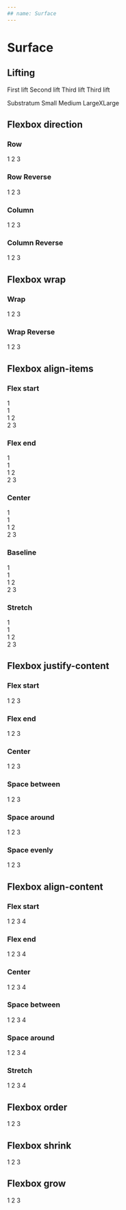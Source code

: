 ```yaml
---
## name: Surface
---
```



# Surface

<Props of={Surface} />

## Lifting

<Surface lifting='sm'>First lift</Surface>
<Surface lifting='md'>Second lift</Surface>
<Surface lifting='lg'>Third lift</Surface>
<Surface lifting='xl'>Third lift</Surface>

<Surface>
  Substratum
  <Surface lifting="sm">
    Small
    <Surface lifting="md">
      Medium
      <Surface lifting="lg">
        Large<Surface lifting="xl">XLarge</Surface>
      </Surface>
    </Surface>
  </Surface>
</Surface>

## Flexbox direction

### Row

<Playground>
  <Surface direction="row">
    <Surface lifting="sm">1</Surface>
    <Surface lifting="md">2</Surface>
    <Surface lifting="lg">3</Surface>
  </Surface>
</Playground>

### Row Reverse

<Playground>
  <Surface direction="row-reverse">
    <Surface lifting="sm">1</Surface>
    <Surface lifting="md">2</Surface>
    <Surface lifting="lg">3</Surface>
  </Surface>
</Playground>

### Column

<Playground>
  <Surface direction="column">
    <Surface lifting="sm">1</Surface>
    <Surface lifting="md">2</Surface>
    <Surface lifting="lg">3</Surface>
  </Surface>
</Playground>

### Column Reverse

<Playground>
  <Surface direction="column-reverse">
    <Surface lifting="sm">1</Surface>
    <Surface lifting="md">2</Surface>
    <Surface lifting="lg">3</Surface>
  </Surface>
</Playground>

## Flexbox wrap

### Wrap

<Playground>
  <Surface wrap="wrap">
    <Surface width="30%" lifting="sm">
      1
    </Surface>
    <Surface width="30%" lifting="md">
      2
    </Surface>
    <Surface width="30%" lifting="lg">
      3
    </Surface>
  </Surface>
</Playground>

### Wrap Reverse

<Playground>
  <Surface wrap="wrap-reverse">
    <Surface width="30%" lifting="sm">
      1
    </Surface>
    <Surface width="30%" lifting="md">
      2
    </Surface>
    <Surface width="30%" lifting="lg">
      3
    </Surface>
  </Surface>
</Playground>

## Flexbox align-items

### Flex start

<Playground>
  <Surface items="flex-start">
    <Surface lifting="sm">
      1 <br /> 1 <br /> 1
    </Surface>
    <Surface lifting="md">
      2 <br /> 2
    </Surface>
    <Surface lifting="lg">3</Surface>
  </Surface>
</Playground>

### Flex end

<Playground>
  <Surface items="flex-end">
    <Surface lifting="sm">
      1 <br /> 1 <br /> 1
    </Surface>
    <Surface lifting="md">
      2 <br /> 2
    </Surface>
    <Surface lifting="lg">3</Surface>
  </Surface>
</Playground>

### Center

<Playground>
  <Surface items="center">
    <Surface lifting="sm">
      1 <br /> 1 <br /> 1
    </Surface>
    <Surface lifting="md">
      2 <br /> 2
    </Surface>
    <Surface lifting="lg">3</Surface>
  </Surface>
</Playground>

### Baseline

<Playground>
  <Surface items="baseline">
    <Surface lifting="sm">
      1 <br /> 1 <br /> 1
    </Surface>
    <Surface lifting="md">
      2 <br /> 2
    </Surface>
    <Surface lifting="lg">3</Surface>
  </Surface>
</Playground>

### Stretch

<Playground>
  <Surface items="stretch">
    <Surface lifting="sm">
      1 <br /> 1 <br /> 1
    </Surface>
    <Surface lifting="md">
      2 <br /> 2
    </Surface>
    <Surface lifting="lg">3</Surface>
  </Surface>
</Playground>

## Flexbox justify-content

### Flex start

<Playground>
  <Surface justify="flex-start">
    <Surface width="20%" lifting="sm">
      1
    </Surface>
    <Surface width="20%" lifting="md">
      2
    </Surface>
    <Surface width="20%" lifting="lg">
      3
    </Surface>
  </Surface>
</Playground>

### Flex end

<Playground>
  <Surface justify="flex-end">
    <Surface width="20%" lifting="sm">
      1
    </Surface>
    <Surface width="20%" lifting="md">
      2
    </Surface>
    <Surface width="20%" lifting="lg">
      3
    </Surface>
  </Surface>
</Playground>

### Center

<Playground>
  <Surface justify="center">
    <Surface width="20%" lifting="sm">
      1
    </Surface>
    <Surface width="20%" lifting="md">
      2
    </Surface>
    <Surface width="20%" lifting="lg">
      3
    </Surface>
  </Surface>
</Playground>

### Space between

<Playground>
  <Surface justify="space-between">
    <Surface width="20%" lifting="sm">
      1
    </Surface>
    <Surface width="20%" lifting="md">
      2
    </Surface>
    <Surface width="20%" lifting="lg">
      3
    </Surface>
  </Surface>
</Playground>

### Space around

<Playground>
  <Surface justify="space-around">
    <Surface width="20%" lifting="sm">
      1
    </Surface>
    <Surface width="20%" lifting="md">
      2
    </Surface>
    <Surface width="20%" lifting="lg">
      3
    </Surface>
  </Surface>
</Playground>

### Space evenly

<Playground>
  <Surface justify="space-evenly">
    <Surface width="20%" lifting="sm">
      1
    </Surface>
    <Surface width="20%" lifting="md">
      2
    </Surface>
    <Surface width="20%" lifting="lg">
      3
    </Surface>
  </Surface>
</Playground>

## Flexbox align-content

### Flex start

<Playground>
  <Surface height="20rem" content="flex-start" wrap="wrap">
    <Surface width="10rem" lifting="md">
      1
    </Surface>
    <Surface width="20rem" lifting="md">
      2
    </Surface>
    <Surface width="15rem" lifting="md">
      3
    </Surface>
    <Surface width="5rem" lifting="md">
      4
    </Surface>
  </Surface>
</Playground>

### Flex end

<Playground>
  <Surface height="20rem" content="flex-end" wrap="wrap">
    <Surface width="10rem" lifting="md">
      1
    </Surface>
    <Surface width="20rem" lifting="md">
      2
    </Surface>
    <Surface width="15rem" lifting="md">
      3
    </Surface>
    <Surface width="5rem" lifting="md">
      4
    </Surface>
  </Surface>
</Playground>

### Center

<Playground>
  <Surface height="20rem" content="center" wrap="wrap">
    <Surface width="10rem" lifting="md">
      1
    </Surface>
    <Surface width="20rem" lifting="md">
      2
    </Surface>
    <Surface width="15rem" lifting="md">
      3
    </Surface>
    <Surface width="5rem" lifting="md">
      4
    </Surface>
  </Surface>
</Playground>

### Space between

<Playground>
  <Surface height="20rem" content="space-between" wrap="wrap">
    <Surface width="10rem" lifting="md">
      1
    </Surface>
    <Surface width="20rem" lifting="md">
      2
    </Surface>
    <Surface width="15rem" lifting="md">
      3
    </Surface>
    <Surface width="5rem" lifting="md">
      4
    </Surface>
  </Surface>
</Playground>

### Space around

<Playground>
  <Surface height="20rem" content="space-around" wrap="wrap">
    <Surface width="10rem" lifting="md">
      1
    </Surface>
    <Surface width="20rem" lifting="md">
      2
    </Surface>
    <Surface width="15rem" lifting="md">
      3
    </Surface>
    <Surface width="5rem" lifting="md">
      4
    </Surface>
  </Surface>
</Playground>

### Stretch

<Playground>
  <Surface height="20rem" content="stretch" wrap="wrap">
    <Surface width="10rem" lifting="md">
      1
    </Surface>
    <Surface width="20rem" lifting="md">
      2
    </Surface>
    <Surface width="15rem" lifting="md">
      3
    </Surface>
    <Surface width="5rem" lifting="md">
      4
    </Surface>
  </Surface>
</Playground>

## Flexbox order

<Playground>
  <Surface>
    <Surface lifting="sm" order="3">
      1
    </Surface>
    <Surface lifting="md" order="1">
      2
    </Surface>
    <Surface lifting="lg" order="2">
      3
    </Surface>
  </Surface>
</Playground>

## Flexbox shrink

<Playground>
  <Surface width="100%">
    <Surface lifting="sm" shrink="lg" width="100%">
      1
    </Surface>
    <Surface lifting="md" shrink="sm" width="100%">
      2
    </Surface>
    <Surface lifting="lg" shrink="md" width="100%">
      3
    </Surface>
  </Surface>
</Playground>

## Flexbox grow

<Playground>
  <Surface>
    <Surface lifting="sm" grow={2}>
      1
    </Surface>
    <Surface lifting="md" grow={0}>
      2
    </Surface>
    <Surface lifting="lg" grow={1}>
      3
    </Surface>
  </Surface>
</Playground>
